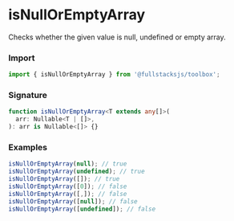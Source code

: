 # isNullOrEmptyArray

Checks whether the given value is null, undefined or empty array.

### Import

```typescript copy
import { isNullOrEmptyArray } from '@fullstacksjs/toolbox';
```

### Signature

```typescript copy
function isNullOrEmptyArray<T extends any[]>(
  arr: Nullable<T | []>,
): arr is Nullable<[]> {}
```

### Examples

```typescript copy
isNullOrEmptyArray(null); // true
isNullOrEmptyArray(undefined); // true
isNullOrEmptyArray([]); // true
isNullOrEmptyArray([0]); // false
isNullOrEmptyArray([,]); // false
isNullOrEmptyArray([null]); // false
isNullOrEmptyArray([undefined]); // false
```
